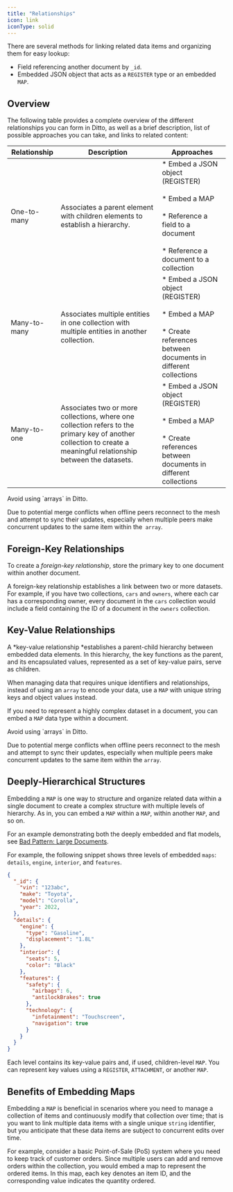```yaml
---
title: "Relationships"
icon: link
iconType: solid
---
```


There are several methods for linking related data items and organizing them for easy lookup:

- Field referencing another document by `_id`.
- Embedded JSON object that acts as a `REGISTER` type or an embedded `MAP`.

## Overview

The following table provides a complete overview of the different relationships you can form in Ditto, as well as a brief description, list of possible approaches you can take, and links to related content:

| **Relationship** | **Description** | **Approaches** |
| --- | --- | --- |
| One-to-many | Associates a parent element with children elements to establish a hierarchy. | * Embed a JSON object (REGISTER)<br/>    <br/>* Embed a MAP<br/>    <br/>* Reference a field to a document<br/>    <br/>* Reference a document to a collection |
| Many-to-many | Associates multiple entities in one collection with multiple entities in another collection. | * Embed a JSON object (REGISTER)<br/>    <br/>* Embed a MAP<br/>    <br/>* Create references between documents in different collections |
| Many-to-one | Associates two or more collections, where one collection refers to the primary key of another collection to create a meaningful relationship between the datasets. | * Embed a JSON object (REGISTER)<br/>    <br/>* Embed a MAP<br/>    <br/>* Create references between documents in different collections |
<Warning>
Avoid using `arrays` in Ditto.

Due to potential merge conflicts when offline peers reconnect to the mesh and attempt to sync their updates, especially when multiple peers make concurrent updates to the same item within the` array`.
</Warning>
## Foreign-Key Relationships

To create a *foreign-key relationship*, store the primary key to one document within another document.

A foreign-key relationship establishes a link between two or more datasets. For example, if you have two collections, `cars` and `owners`, where each car has a corresponding owner, every document in the `cars` collection would include a field containing the ID of a document in the `owners` collection.

## Key-Value Relationships

A *key-value relationship *establishes a parent-child hierarchy between embedded data elements. In this hierarchy, the key functions as the parent, and its encapsulated values, represented as a set of key-value pairs, serve as children.


When managing data that requires unique identifiers and relationships, instead of using an `array` to encode your data, use a `MAP` with unique string keys and object values instead.

If you need to represent a highly complex dataset in a document, you can embed a `MAP` data type within a document.


<Warning>
Avoid using `arrays` in Ditto.

Due to potential merge conflicts when offline peers reconnect to the mesh and attempt to sync their updates, especially when multiple peers make concurrent updates to the same item within the `array`.

</Warning>

## Deeply-Hierarchical Structures

Embedding a `MAP` is one way to structure and organize related data within a single document to create a complex structure with multiple levels of hierarchy. As in, you can embed a `MAP` within a `MAP`, within another `MAP`, and so on.

For an example demonstrating both the deeply embedded and flat models, see [Bad Pattern: Large Documents](/v4-7/document-model/relationships#B4Bj0z0xxoHo2KD13tYSL).

For example, the following snippet shows three levels of embedded `maps`: `details`, `engine`, `interior`, and `features`.

```json JSON
{
  "_id": {
    "vin": "123abc",
    "make": "Toyota",
    "model": "Corolla",
    "year": 2022,
  },
  "details": {
    "engine": {
      "type": "Gasoline",
      "displacement": "1.8L"
    },
    "interior": {
      "seats": 5,
      "color": "Black"
    },
    "features": {
      "safety": {
        "airbags": 6,
        "antilockBrakes": true
      },
      "technology": {
        "infotainment": "Touchscreen",
        "navigation": true
      }
    }
  }
}

```

Each level contains its key-value pairs and, if used, children-level `MAP`. You can represent key values using a `REGISTER`, `ATTACHMENT`, or another `MAP`. 

## Benefits of Embedding Maps

Embedding a `MAP` is beneficial in scenarios where you need to manage a collection of items and continuously modify that collection over time; that is you want to link multiple data items with a single unique `string` identifier, but you anticipate that these data items are subject to concurrent edits over time.

For example, consider a basic Point-of-Sale (PoS) system where you need to keep track of customer orders. Since multiple users can add and remove orders within the collection, you would embed a map to represent the ordered items. In this map, each key denotes an item ID, and the corresponding value indicates the quantity ordered.

